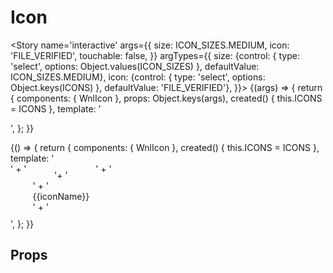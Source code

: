 
<Meta title='atoms/Icon' component={WnlIcon} />

# Icon

<Story name='interactive'
       args={{
           size: ICON_SIZES.MEDIUM,
           icon: 'FILE_VERIFIED',
           touchable: false,
       }}
       argTypes={{
           size: {control: { type: 'select', options: Object.values(ICON_SIZES) }, defaultValue: ICON_SIZES.MEDIUM},
           icon: {control: { type: 'select', options: Object.keys(ICONS) }, defaultValue: 'FILE_VERIFIED'},
       }}>
    {(args) => {
        return {
            components: { WnlIcon },
            props: Object.keys(args),
            created() {
                this.ICONS = ICONS
            },
            template: '<div style="display: flex"><wnl-icon :icon="ICONS[icon]" :size="size" :touchable="touchable" /></div>',
        };
    }}
</Story>

<Story name='all icons'>
    {() => {
        return {
            components: { WnlIcon },
            created() {
                this.ICONS = ICONS
            },
            template: '<div style="display: flex; flex-wrap: wrap">' +
                '<div v-for="(icon, iconName) in ICONS" :key="iconName" style="display: flex; flex-direction: column; align-items: center; padding: 10px">'+
                  '<wnl-icon :icon="icon" />' +
                  '<div>{{iconName}}</div>' +
                '</div>' +
            '</div>',
        };
    }}
</Story>

## Props

<Props of={WnlIcon} />
